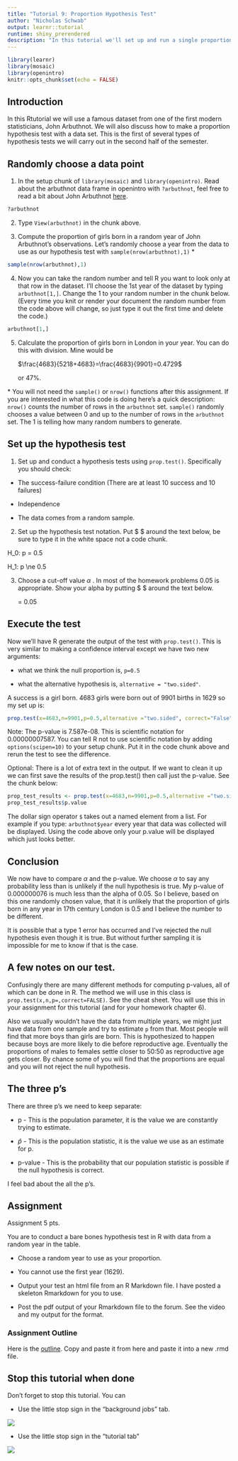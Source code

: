 ```yaml
---
title: "Tutorial 9: Proportion Hypothesis Test"
author: "Nicholas Schwab"
output: learnr::tutorial
runtime: shiny_prerendered
description: "In this tutorial we'll set up and run a single proportion hypothesis test."
---
```


```r
library(learnr)
library(mosaic)
library(openintro)
knitr::opts_chunk$set(echo = FALSE)
```

## Introduction

In this Rtutorial we will use a famous dataset from one of the first modern statisticians, John Arbuthnot. We will also discuss how to make a proportion hypothesis test with a data set. This is the first of several types of hypothesis tests we will carry out in the second half of the semester.

## Randomly choose a data point

1.  In the setup chunk of `library(mosaic)` and `library(openintro)`. Read about the arbuthnot data frame in openintro with `?arbuthnot`, feel free to read a bit about John Arbuthnot [here](https://en.wikipedia.org/wiki/John_Arbuthnot).

```r
?arbuthnot
```

2.  Type `View(arbuthnot)` in the chunk above.

3.  Compute the proportion of girls born in a random year of John Arbuthnot's observations. Let's randomly choose a year from the data to use as our hypothesis test with `sample(nrow(arbuthnot),1)` \*

```r
sample(nrow(arbuthnot),1)
```

4.  Now you can take the random number and tell R you want to look only at that row in the dataset. I'll choose the 1st year of the dataset by typing `arbuthnot[1,]`. Change the 1 to your random number in the chunk below. (Every time you knit or render your document the random number from the code above will change, so just type it out the first time and delete the code.)

```r
arbuthnot[1,]
```

5.  Calculate the proportion of girls born in London in your year. You can do this with division. Mine would be

    $\frac{4683}{5218+4683}=\frac{4683}{9901}=0.4729$

    or 47%.

\* You will not need the `sample()` or `nrow()` functions after this assignment. If you are interested in what this code is doing here's a quick description: `nrow()` counts the number of rows in the `arbuthnot` set. `sample()` randomly chooses a value between 0 and up to the number of rows in the `arbuthnot` set. The 1 is telling how many random numbers to generate.

## Set up the hypothesis test

1.  Set up and conduct a hypothesis tests using `prop.test()`. Specifically you should check:

-   The success-failure condition (There are at least 10 success and 10 failures)

-   Independence

-   The data comes from a random sample.

2.  Set up the hypothesis test notation. Put \$ \$ around the text below, be sure to type it in the white space not a code chunk.

H_0: p = 0.5

H_1: p \\ne 0.5

3.  Choose a cut-off value $\alpha$ . In most of the homework problems 0.05 is appropriate. Show your alpha by putting \$ \$ around the text below.

    \alpha = 0.05

## Execute the test

Now we'll have R generate the output of the test with `prop.test()`. This is very similar to making a confidence interval except we have two new arguments:

-   what we think the null proportion is, `p=0.5`

-   what the alternative hypothesis is, `alternative = "two.sided"`.

A success is a girl born. 4683 girls were born out of 9901 births in 1629 so my set up is:

```r

prop.test(x=4683,n=9901,p=0.5,alternative ="two.sided", correct="False")

```

Note: The p-value is 7.587e-08. This is scientific notation for 0.00000007587. You can tell R not to use scientific notation by adding `options(scipen=10)` to your setup chunk. Put it in the code chunk above and rerun the test to see the difference.

Optional: There is a lot of extra text in the output. If we want to clean it up we can first save the results of the prop.test() then call just the p-value. See the chunk below:

```r
prop_test_results <- prop.test(x=4683,n=9901,p=0.5,alternative ="two.sided", correct="False")
prop_test_results$p.value
```

The dollar sign operator `$` takes out a named element from a list. For example if you type: `arbuthnot$year` every year that data was collected will be displayed. Using the code above only your p.value will be displayed which just looks better.

## Conclusion

We now have to compare $\alpha$ and the p-value. We choose $\alpha$ to say any probability less than \alpha is unlikely if the null hypothesis is true. My p-value of 0.000000076 is much less than the alpha of 0.05. So I believe, based on this one randomly chosen value, that it is unlikely that the proportion of girls born in any year in 17th century London is 0.5 and I believe the number to be different.

It is possible that a type 1 error has occurred and I've rejected the null hypothesis even though it is true. But without further sampling it is impossible for me to know if that is the case.

## A few notes on our test.

Confusingly there are many different methods for computing p-values, all of which can be done in R. The method we will use in this class is `prop.test(x,n,p=,correct=FALSE)`. See the cheat sheet. You will use this in your assignment for this tutorial (and for your homework chapter 6).

Also we usually wouldn't have the data from multiple years, we might just have data from one sample and try to estimate `p` from that. Most people will find that more boys than girls are born. This is hypothesized to happen because boys are more likely to die before reproductive age. Eventually the proportions of males to females settle closer to 50:50 as reproductive age gets closer. By chance some of you will find that the proportions are equal and you will not reject the null hypothesis.

## The three p's

There are three p's we need to keep separate:

-   p - This is the population parameter, it is the value we are constantly trying to estimate.

-   $\hat{p}$ - This is the population statistic, it is the value we use as an estimate for p.

-   p-value - This is the probability that our population statistic is possible if the null hypothesis is correct.

I feel bad about the all the p's.

## Assignment

Assignment 5 pts.

You are to conduct a bare bones hypothesis test in R with data from a random year in the table.

-   Choose a random year to use as your proportion.

-   You cannot use the first year (1629).

-   Output your test an html file from an R Markdown file. I have posted a skeleton Rmarkdown for you to use.

-   Post the pdf output of your Rmarkdown file to the forum. See the video and my output for the format.

### Assignment Outline

Here is the
[outline](https://github.com/Nics-Github/MTH142Rtutorials/blob/master/inst/tutorials/9th_Rtutorial_1_Prop_test/9th_Rtutorial_outline.txt).
Copy and paste it from here and paste it into a new .rmd file.

## Stop this tutorial when done

Don't forget to stop this tutorial. You can

-   Use the little stop sign in the "background jobs" tab.

![](images/background_jobs_stopsign.png)

-   Use the little stop sign in the "tutorial tab"

![](images/tutorial_stop_sign.png)

